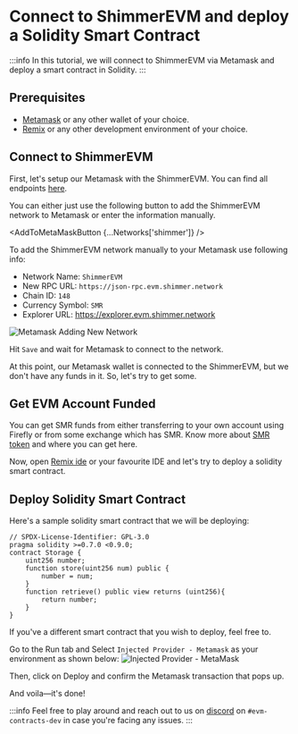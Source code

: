 
# Connect to ShimmerEVM and deploy a Solidity Smart Contract

:::info
In this tutorial, we will connect to ShimmerEVM via Metamask and deploy a smart contract in Solidity.
:::

## Prerequisites

- [Metamask](https://metamask.io/) or any other wallet of your choice.
- [Remix](https://remix-project.org/) or any other development environment of your choice.

## Connect to ShimmerEVM

First, let's setup our Metamask with the ShimmerEVM. You can find all
endpoints [here](/build/networks-endpoints/#shimmerevm).

You can either just use the following button to add the ShimmerEVM network to Metamask
or enter the information manually.

<AddToMetaMaskButton {...Networks['shimmer']} />

To add the ShimmerEVM network manually to your Metamask use following info:

- Network Name: `ShimmerEVM`
- New RPC URL: `https://json-rpc.evm.shimmer.network`
- Chain ID: `148`
- Currency Symbol: `SMR`
- Explorer URL: https://explorer.evm.shimmer.network

![Metamask Adding New Network](/img/tutorials/metamask-shimmerevm-mainnet.png 'Metamask Adding New Network')

Hit `Save` and wait for Metamask to connect to the network.

At this point, our Metamask wallet is connected to the ShimmerEVM, but we don't have any funds in it.
So, let's try to get some.

## Get EVM Account Funded

You can get SMR funds from either transferring to your own account using Firefly or from some exchange which has SMR.
Know more about [SMR token](https://shimmer.network/token) and where you can get here.

Now, open [Remix ide](https://remix.ethereum.org/) or your favourite IDE and let's try to deploy a solidity smart
contract.

## Deploy Solidity Smart Contract

Here's a sample solidity smart contract that we will be deploying:

```solidity
// SPDX-License-Identifier: GPL-3.0
pragma solidity >=0.7.0 <0.9.0;
contract Storage {
    uint256 number;
    function store(uint256 num) public {
        number = num;
    }
    function retrieve() public view returns (uint256){
        return number;
    }
}
```

If you've a different smart contract that you wish to deploy, feel free to.

Go to the Run tab and Select `Injected Provider - Metamask` as your environment as shown below:
![Injected Provider - MetaMask](https://i.imgur.com/0Ot1ije.png 'Injected Provider - MetaMask')

Then, click on Deploy and confirm the Metamask transaction that pops up.

And voila—it's done!

:::info
Feel free to play around and reach out to us on [discord](https://discord.shimmer.network/) on `#evm-contracts-dev` in
case you're facing any issues.
:::
